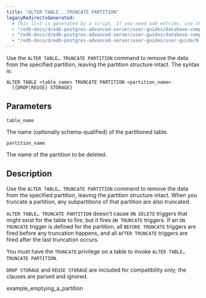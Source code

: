 ```yaml
---
title: "ALTER TABLE...TRUNCATE PARTITION"
legacyRedirectsGenerated:
  # This list is generated by a script. If you need add entries, use the `legacyRedirects` key.
  - "/edb-docs/d/edb-postgres-advanced-server/user-guides/database-compatibility-for-oracle-developers-guide/9.6/Database_Compatibility_for_Oracle_Developers_Guide_v9.6.1.116.html"
  - "/edb-docs/d/edb-postgres-advanced-server/user-guides/database-compatibility-for-oracle-developers-guide/9.5/Database_Compatibility_for_Oracle_Developers_Guide.1.341.html"
  - "/edb-docs/d/edb-postgres-advanced-server/user-guides/user-guide/9.5/EDB_Postgres_Enterprise_Guide.1.065.html"
---
```


<div id="alter_table_truncate_partition" class="registered_link"></div>

Use the `ALTER TABLE… TRUNCATE PARTITION` command to remove the data from the specified partition, leaving the partition structure intact. The syntax is:

```text
ALTER TABLE <table_name> TRUNCATE PARTITION <partition_name>
  [{DROP|REUSE} STORAGE]
```

## Parameters

`table_name`

 The name (optionally schema-qualified) of the partitioned table.

`partition_name`

 The name of the partition to be deleted.

## Description

Use the `ALTER TABLE… TRUNCATE PARTITION` command to remove the data from the specified partition, leaving the partition structure intact. When you truncate a partition, any subpartitions of that partition are also truncated.

`ALTER TABLE… TRUNCATE PARTITION` doesn't cause `ON DELETE` triggers that might exist for the table to fire, but it fires `ON TRUNCATE` triggers. If an `ON TRUNCATE` trigger is defined for the partition, all `BEFORE TRUNCATE` triggers are fired before any truncation happens, and all `AFTER TRUNCATE` triggers are fired after the last truncation occurs.

You must have the `TRUNCATE` privilege on a table to invoke `ALTER TABLE… TRUNCATE PARTITION`.

`DROP STORAGE` and `REUSE STORAGE` are included for compatibility only; the clauses are parsed and ignored.

<div class="toctree" maxdepth="3">

example_emptying_a_partition

</div>

